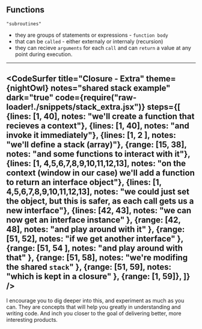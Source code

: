 
## Functions

`"subroutines"`

 - they are groups of statements or expressions - `function body`
 - that can be `called` - either externaly or internaly (recursion)
 - they can recieve `arguments` for each `call` and can `return` a value at any point during execution.
---
<CodeSurfer 
title="Closure - Extra"
theme={nightOwl}
notes="shared stack example"
dark="true"
code={require("raw-loader!./snippets/stack_extra.jsx")}
steps={[
  {lines: [1, 40], notes: "we'll create a function that recieves a context"},
  {lines: [1, 40], notes: "and invoke it immediately"},
  {lines: [1, 2 ], notes: "we'll define a stack (array)"},
  {range: [15, 38], notes: "and some functions to interact with it"},
  {lines: [1, 4,5,6,7,8,9,10,11,12,13], notes: "on the context (window in our case) we'll add a function to return an interface object"},
  {lines: [1, 4,5,6,7,8,9,10,11,12,13], notes: "we could just set the object, but this is safer, as each call gets us a new interface"},
  {lines: [42, 43], notes: "we can now get an interface instance" },
  {range: [42, 48], notes: "and play around with it" },
  {range: [51, 52], notes: "if we get another interface" },
  {range: [51, 54 ], notes: "and play around with that" },
  {range: [51, 58], notes: "we're modifing the shared `stack`" },
  {range: [51, 59], notes: "which is kept in a closure" },
  {range: [1, 59]},
]}  
/>
---
I encourage you to dig deeper into this, and experiment as much as you can.
They are concepts that will help you greatly in understanding and writing code.
And inch you closer to the goal of delivering better, more interesting products.
